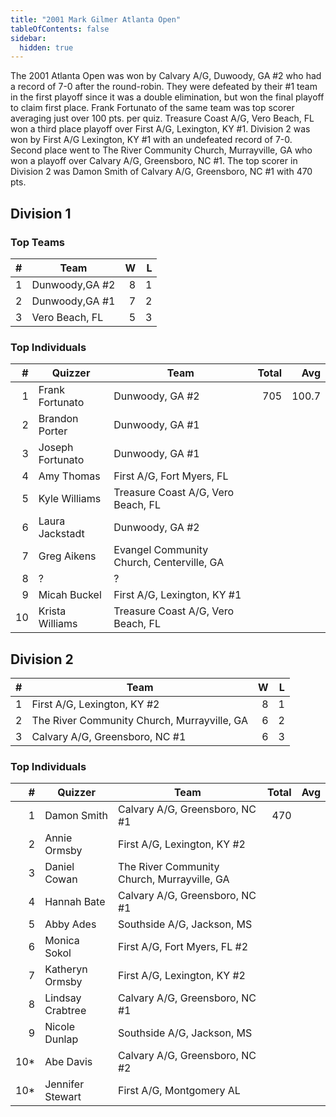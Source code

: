 ```yaml
---
title: "2001 Mark Gilmer Atlanta Open"
tableOfContents: false
sidebar:
  hidden: true
---
```


The 2001 Atlanta Open was won by Calvary A/G, Duwoody, GA #2 who had a record of 7-0 after the round-robin. They were defeated
by their #1 team in the first playoff since it was a double elimination, but won the final playoff to claim first place.
Frank Fortunato of the same team was top scorer averaging just over 100 pts. per quiz. Treasure Coast A/G, Vero Beach, FL won
a third place playoff over First A/G, Lexington, KY #1. Division 2 was won by First A/G Lexington, KY #1 with an undefeated record of 7-0.
Second place went to The River Community Church, Murrayville, GA who won a playoff over Calvary A/G, Greensboro, NC #1.
The top scorer in Division 2 was Damon Smith of Calvary A/G, Greensboro, NC #1 with 470 pts.

## Division 1

### Top Teams

|    # | Team           |    W |    L |
| ---: | -------------- | ---: | ---: |
|    1 | Dunwoody,GA #2 |    8 |    1 |
|    2 | Dunwoody,GA #1 |    7 |    2 |
|    3 | Vero Beach, FL |    5 |    3 |

### Top Individuals

|    # | Quizzer          | Team                                      | Total |   Avg |
| ---: | ---------------- | ----------------------------------------- | ----: | ----: |
|    1 | Frank Fortunato  | Dunwoody, GA #2                           |   705 | 100.7 |
|    2 | Brandon Porter   | Dunwoody, GA #1                           |       |       |
|    3 | Joseph Fortunato | Dunwoody, GA #1                           |       |       |
|    4 | Amy Thomas       | First A/G, Fort Myers, FL                 |       |       |
|    5 | Kyle Williams    | Treasure Coast A/G, Vero Beach, FL        |       |       |
|    6 | Laura Jackstadt  | Dunwoody, GA #2                           |       |       |
|    7 | Greg Aikens      | Evangel Community Church, Centerville, GA |       |       |
|    8 | ?                | ?                                         |       |       |
|    9 | Micah Buckel     | First A/G, Lexington, KY #1               |       |       |
|   10 | Krista Williams  | Treasure Coast A/G, Vero Beach, FL        |       |       |

## Division 2

|    # | Team                                        |    W |    L |
| ---: | ------------------------------------------- | ---: | ---: |
|    1 | First A/G, Lexington, KY #2                 |    8 |    1 |
|    2 | The River Community Church, Murrayville, GA |    6 |    2 |
|    3 | Calvary A/G, Greensboro, NC #1              |    6 |    3 |

### Top Individuals

|    # | Quizzer          | Team                                        | Total |  Avg |
| ---: | ---------------- | ------------------------------------------- | ----: | ---: |
|    1 | Damon Smith      | Calvary A/G, Greensboro, NC #1              |   470 |      |
|    2 | Annie Ormsby     | First A/G, Lexington, KY #2                 |       |      |
|    3 | Daniel Cowan     | The River Community Church, Murrayville, GA |       |      |
|    4 | Hannah Bate      | Calvary A/G, Greensboro, NC #1              |       |      |
|    5 | Abby Ades        | Southside A/G, Jackson, MS                  |       |      |
|    6 | Monica Sokol     | First A/G, Fort Myers, FL #2                |       |      |
|    7 | Katheryn Ormsby  | First A/G, Lexington, KY #2                 |       |      |
|    8 | Lindsay Crabtree | Calvary A/G, Greensboro, NC #1              |       |      |
|    9 | Nicole Dunlap    | Southside A/G, Jackson, MS                  |       |      |
|  10* | Abe Davis        | Calvary A/G, Greensboro, NC #2              |       |      |
|  10* | Jennifer Stewart | First A/G, Montgomery AL                    |       |      |
